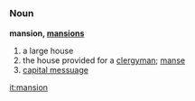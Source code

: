 =={{en}}==
===Noun===
'''mansion, [[mansions]]'''
#a large house
# the house provided for a [[clergyman]]; [[manse]]
# [[capital messuage]]

[[it:mansion]]